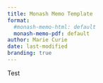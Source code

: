 ```yaml
---
title: Monash Memo Template
format:
  #monash-memo-html: default
  monash-memo-pdf: default
author: Marie Curie
date: last-modified
branding: true
---
```



Test